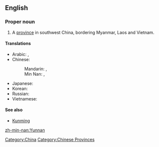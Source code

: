 ==English==

===Proper noun===
{{en-proper noun}}

# A [[province]] in southwest China, bordering Myanmar, Laos and Vietnam.

====Translations====
{{trans-top|a province in China}}
* Arabic: {{t|ar|يونان|m|tr=yunaan}},  {{t|ar|يوننان|m|tr=yunnaan}}
* Chinese:
*: Mandarin: {{t-|cmn|雲南|sc=Hani}}, {{t-|cmn|云南|tr=Yúnnán|sc=Hani}}
*: Min Nan: {{tø|nan|雲南}}, {{tø|nan|云南|tr=Hûn-lâm}}
{{trans-mid}}
* Japanese: {{t-|ja|雲南|tr=うんなん, Unnan}}
* Korean: {{t|ko|윈난|tr=Winnan}}
* Russian: {{t|ru|Юньнань|f|tr=Jun'nán'}}
* Vietnamese: {{t|vi|Vân Nam|xs=Vietnamese}}
{{trans-bottom}}

====See also====
* [[Kunming]]

[[Category:China]]
[[Category:Chinese Provinces]]

[[zh-min-nan:Yunnan]]